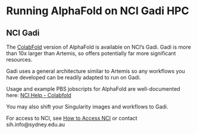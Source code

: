 # Running AlphaFold on NCI Gadi HPC

## NCI Gadi

The [ColabFold](https://github.com/sokrypton/ColabFold) version of AlphaFold is available on NCI's Gadi.
Gadi is more than 10x larger than Artemis, so offers potentially far more significant resources.

Gadi uses a general architecture similar to Artemis so any workflows you have developed can be readily adapted to run on Gadi.

Usage and example PBS jobscripts for AlphaFold are well-documented here:
[NCI Help - Colabfold](https://opus.nci.org.au/display/Help/Colabfold)

You may also shift your Singularity images and workflows to Gadi.

For access to NCI, see [How to Access NCI](https://nci.org.au/users/how-access-nci) or contact sih.info@sydney.edu.au 
